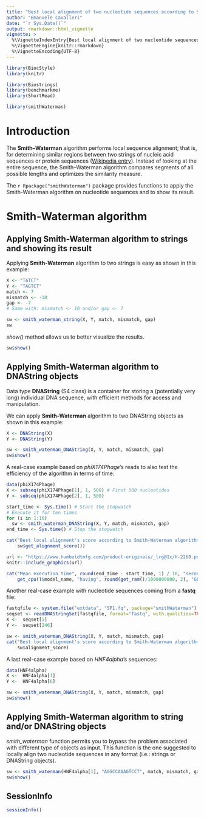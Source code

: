 ```yaml
---
title: "Best local alignment of two nucleotide sequences according to Smith-Waterman algorithm with smithWaterman"
author: "Emanuele Cavalleri"
date: "`r Sys.Date()`"
output: rmarkdown::html_vignette
vignette: >
  %\VignetteIndexEntry{Best local alignment of two nucleotide sequences according to Smith-Waterman algorithm with smithWaterman}
  %\VignetteEngine{knitr::rmarkdown}
  %\VignetteEncoding{UTF-8}
---
```


```r
library(BiocStyle)
library(knitr)
```

```r
library(Biostrings)
library(benchmarkme)
library(ShortRead)

library(smithWaterman)
```

# Introduction

The **Smith–Waterman** algorithm performs local sequence alignment; that is, for determining similar regions between two strings of nucleic acid sequences or protein sequences ([Wikipedia entry](https://en.wikipedia.org/wiki/Smith%E2%80%93Waterman_algorithm)). Instead of looking at the entire sequence, the Smith–Waterman algorithm compares segments of all possible lengths and optimizes the similarity measure.

The `r Rpackage("smithWaterman")` package provides functions to apply the Smith-Waterman algorithm on nucleotide sequences and to show its result.

# Smith-Waterman algorithm

## Applying **Smith-Waterman** algorithm to strings and showing its result

Applying **Smith-Waterman** algorithm to two strings is easy as shown in this example:

```r
X <- "TATCT"
Y <- "TAGTCT"
match <- 7
mismatch <- -10
gap <- -7
# Same with: mismatch <- 10 and/or gap <- 7

sw <- smith_waterman_string(X, Y, match, mismatch, gap)
sw
```

*show()* method allows us to better visualize the results.

```r
sw$show()
```

## Applying **Smith-Waterman** algorithm to DNAString objects

Data type **DNAString** (S4 class) is a container for storing a (potentially very long) individual DNA sequence, with efficient methods for access and manipulation.

We can apply **Smith-Waterman** algorithm to two DNAString objects as shown in this example:

```r
X <- DNAString(X)
Y <- DNAString(Y)

sw <- smith_waterman_DNAString(X, Y, match, mismatch, gap)
sw$show()
```

A real-case example based on *phiX174Phage*'s reads to also test the efficiency of the algorithm in terms of time:

```r
data(phiX174Phage)
X <- subseq(phiX174Phage[1], 1, 500) # First 500 nucleotides
Y <- subseq(phiX174Phage[2], 1, 500)

start_time <- Sys.time() # Start the stopwatch
# Execute it for ten times
for (i in 1:10)
  sw <- smith_waterman_DNAString(X, Y, match, mismatch, gap)
end_time <- Sys.time() # Stop the stopwatch

cat("Best local alignment's score according to Smith-Waterman algorithm:",
    sw$get_alignment_score())
```

```r
url <- "https://www.humboldtmfg.com/product-originals/_lrg@1x/H-2260.png"
knitr::include_graphics(url)
```

```r
cat("Mean execution time", round(end_time - start_time, 1) / 10, "second(s) on a(n)",
    get_cpu()$model_name, "having", round(get_ram()/1000000000, 2), "GB of RAM")
```

Another real-case example with nucleotide sequences coming from a **fastq** file:

```r
fastqfile <- system.file("extdata", "SP1.fq", package="smithWaterman")
seqset <- readDNAStringSet(fastqfile, format="fastq", with.qualities=TRUE)
X <-  seqset[1]
Y <-  seqset[246]

sw <- smith_waterman_DNAString(X, Y, match, mismatch, gap)
cat("Best local alignment's score according to Smith-Waterman algorithm:",
    sw$alignment_score)
```

A last real-case example based on *HNF4alpha*'s sequences:

```r
data(HNF4alpha)
X <-  HNF4alpha[1]
Y <-  HNF4alpha[6]

sw <- smith_waterman_DNAString(X, Y, match, mismatch, gap)
sw$show()
```

## Applying **Smith-Waterman** algorithm to string and/or DNAString objects

*smith_waterman* function permits you to bypass the problem associated with different type of objects as input. This function is the one suggested to locally align two nucleotide sequences in any format (i.e.: strings or DNAString objects).

```r
sw <- smith_waterman(HNF4alpha[1], "AGGCCAAAGTCCT", match, mismatch, gap)
sw$show()
```

## SessionInfo
```r
sessionInfo()
```
